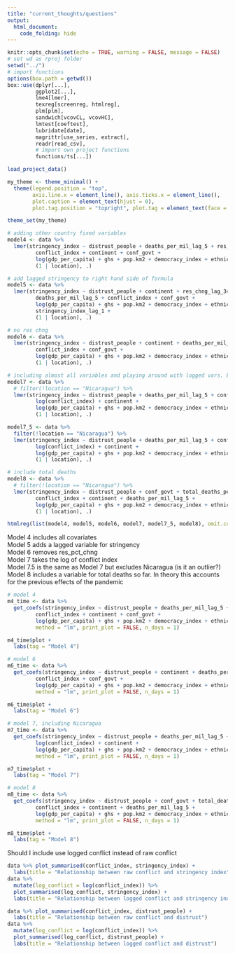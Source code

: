 ```yaml
---
title: "current_thoughts/questions"
output: 
  html_document:
    code_folding: hide
---
```


```r
knitr::opts_chunk$set(echo = TRUE, warning = FALSE, message = FALSE)
# set wd as rproj folder
setwd("../")
# import functions
options(box.path = getwd())
box::use(dplyr[...],
         ggplot2[...],
         lme4[lmer],
         texreg[screenreg, htmlreg],
         plm[plm],
         sandwich[vcovCL, vcovHC],
         lmtest[coeftest],
         lubridate[date],
         magrittr[use_series, extract],
         readr[read_csv],
         # import own project functions
         functions/ts[...])

load_project_data()

my_theme <- theme_minimal() +
  theme(legend.position = "top",
        axis.line.x = element_line(), axis.ticks.x = element_line(),
        plot.caption = element_text(hjust = 0),
        plot.tag.position = "topright", plot.tag = element_text(face = "bold"))

theme_set(my_theme)

```

```r
# adding other country fixed variables
model4 <- data %>% 
  lmer(stringency_index ~ distrust_people + deaths_per_mil_lag_5 + res_chng_lag_34 +
         conflict_index + continent + conf_govt +
         log(gdp_per_capita) + ghs + pop.km2 + democracy_index + ethnic + education_index +
         (1 | location), .)

# add lagged stringency to right hand side of formula
model5 <- data %>% 
  lmer(stringency_index ~ distrust_people + continent + res_chng_lag_34 +
         deaths_per_mil_lag_5 + conflict_index + conf_govt +
         log(gdp_per_capita) + ghs + pop.km2 + democracy_index + ethnic + education_index +
         stringency_index_lag_1 +
         (1 | location), .)

# no res chng
model6 <- data %>% 
  lmer(stringency_index ~ distrust_people + continent + deaths_per_mil_lag_5 + 
         conflict_index + conf_govt +
         log(gdp_per_capita) + ghs + pop.km2 + democracy_index + ethnic + education_index +
         (1 | location), .)

# including almost all variables and playing around with logged vars. Exclude Nicaragua because outlier?
model7 <- data %>% 
  # filter(!location == "Nicaragua") %>%
  lmer(stringency_index ~ distrust_people + deaths_per_mil_lag_5 + conf_govt + 
         log(conflict_index) + continent +
         log(gdp_per_capita) + ghs + pop.km2 + democracy_index + ethnic + education_index +
         (1 | location), .)

model7_5 <- data %>% 
  filter(!location == "Nicaragua") %>%
  lmer(stringency_index ~ distrust_people + deaths_per_mil_lag_5 + conf_govt + 
         log(conflict_index) + continent +
         log(gdp_per_capita) + ghs + pop.km2 + democracy_index + ethnic + education_index +
         (1 | location), .)

# include total deaths
model8 <- data %>% 
  # filter(!location == "Nicaragua") %>%
  lmer(stringency_index ~ distrust_people + conf_govt + total_deaths_per_million +
         conflict_index + continent + deaths_per_mil_lag_5 +
         log(gdp_per_capita) + ghs + pop.km2 + democracy_index + ethnic + education_index +
         (1 | location), .)

htmlreg(list(model4, model5, model6, model7, model7_5, model8), omit.coef = "Intercept", custom.model.names = c("Model 4", "Model 5", "Model 6", "Model 7", "Model 7.5", "Model 8"))

```

Model 4 includes all covariates\
Model 5 adds a lagged variable for stringency\
Model 6 removes res_pct_chng\
Model 7 takes the log of conflict index\
Model 7.5 is the same as Model 7 but excludes Nicaragua (is it an outlier?)\
Model 8 includes a variable for total deaths so far. In theory this accounts for the previous effects of the pandemic

```r
# model 4
m4_time <- data %>% 
  get_coefs(stringency_index ~ distrust_people + deaths_per_mil_lag_5 + res_chng_lag_34 +
         conflict_index + continent + conf_govt +
         log(gdp_per_capita) + ghs + pop.km2 + democracy_index + ethnic + education_index,
         method = "lm", print_plot = FALSE, n_days = 1)

m4_time$plot + 
  labs(tag = "Model 4")

# model 6
m6_time <- data %>% 
  get_coefs(stringency_index ~ distrust_people + continent + deaths_per_mil_lag_5 + 
         conflict_index + conf_govt +
         log(gdp_per_capita) + ghs + pop.km2 + democracy_index + ethnic + education_index,
         method = "lm", print_plot = FALSE, n_days = 1)

m6_time$plot + 
  labs(tag = "Model 6")

# model 7, including Nicaragua
m7_time <- data %>% 
  get_coefs(stringency_index ~ distrust_people + deaths_per_mil_lag_5 + conf_govt + 
         log(conflict_index) + continent +
         log(gdp_per_capita) + ghs + pop.km2 + democracy_index + ethnic + education_index,
         method = "lm", print_plot = FALSE, n_days = 1)

m7_time$plot + 
  labs(tag = "Model 7")

# model 8
m8_time <- data %>% 
  get_coefs(stringency_index ~ distrust_people + conf_govt + total_deaths_per_million +
         conflict_index + continent + deaths_per_mil_lag_5 +
         log(gdp_per_capita) + ghs + pop.km2 + democracy_index + ethnic + education_index,
         method = "lm", print_plot = FALSE, n_days = 1)

m8_time$plot +
  labs(tag = "Model 8")

```

Should I include use logged conflict instead of raw conflict
```r

data %>% plot_summarised(conflict_index, stringency_index) +
  labs(title = "Relationship between raw conflict and stringency index")
data %>% 
  mutate(log_conflict = log(conflict_index)) %>% 
  plot_summarised(log_conflict, stringency_index) +
  labs(title = "Relationship between logged conflict and stringency index")

data %>% plot_summarised(conflict_index, distrust_people) +
  labs(title = "Relationship between raw conflict and distrust")
data %>% 
  mutate(log_conflict = log(conflict_index)) %>% 
  plot_summarised(log_conflict, distrust_people) +
  labs(title = "Relationship between logged conflict and distrust")
```






